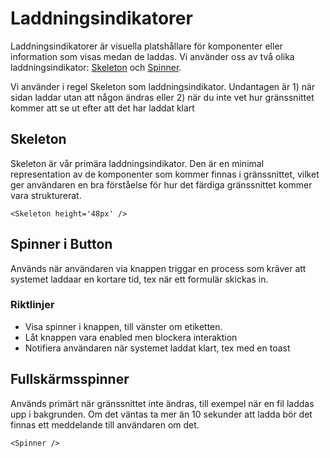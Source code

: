 # Laddningsindikatorer


Laddningsindikatorer är visuella platshållare för komponenter eller information som visas medan de laddas.
Vi använder oss av två olika laddningsindikator: [Skeleton](/components/skeleton) och [Spinner](/components/spinner).

Vi använder i regel Skeleton som laddningsindikator. Undantagen är 1) när sidan laddar utan att någon ändras eller 2) när du inte vet hur gränssnittet kommer att se ut efter att det har laddat klart

## Skeleton

Skeleton är vår primära laddningsindikator. Den är en minimal representation av de komponenter som kommer finnas i gränssnittet, vilket ger användaren en bra förståelse för hur det färdiga gränssnittet kommer vara strukturerat.

```tsx
<Skeleton height='48px' />
```

<div className='card'>
  <Skeleton height='48px' />
</div>

## Spinner i Button

Används när användaren via knappen triggar en process som kräver att systemet laddaar en kortare tid, tex när ett formulär skickas in.

<ButtonLoading />

### Riktlinjer

- Visa spinner i knappen, till vänster om etiketten.
- Låt knappen vara enabled men blockera interaktion
- Notifiera användaren när systemet laddat klart, tex med en toast

## Fullskärmsspinner

Används primärt när gränssnittet inte ändras, till exempel när en fil laddas upp i bakgrunden. Om det väntas ta mer än 10 sekunder att ladda bör det finnas ett meddelande till användaren om det.

```tsx
<Spinner />
```

<div className='card'>
  <Spinner />
</div>
